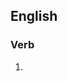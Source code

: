 ==English==

===Verb===
{{head|en|present participle}}

# {{present participle of|overvalue|lang=en|nocat=1}}